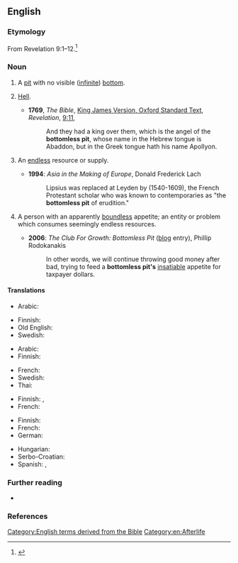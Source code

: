 ==English==

===Etymology===
From Revelation 9:1–12.<ref>{{R:King James Version|Revelation|9|1|passage=And the fift Angel sounded, and I saw a starre fall from heauen vnto the earth: and to him was giuen the key of the bottomlesse pitte.}}</ref>

===Noun===
{{en-noun}}

# A [[pit]] with no visible ([[infinite]]) [[bottom]].
#: {{syn|en|abyss}}
# {{lb|en|biblical}} [[hell|Hell]].
#* '''1769''', ''The Bible'', [[s:Bible (King James)|King James Version, Oxford Standard Text]], ''Revelation'', [[s:Bible (King James)/Revelation#Chapter 9|9:11]],
#*: And they had a king over them, which is the angel of the '''bottomless pit''', whose name in the Hebrew tongue is Abaddon, but in the Greek tongue hath his name Apollyon.
# {{lb|en|figuratively}} An [[endless]] resource or supply.
#* '''1994''': ''Asia in the Making of Europe'', Donald Frederick Lach
#*: Lipsius was replaced at Leyden by {{w|Joseph Justus Scaliger}} (1540-1609), the French Protestant scholar who was known to contemporaries as "the '''bottomless pit''' of erudition."
# {{lb|en|figuratively}} A person with an apparently [[boundless]] appetite; an entity or problem which consumes seemingly endless resources.
#: {{syn|en|money pit|black hole}}
#* '''2006''': ''The Club For Growth: Bottomless Pit'' ([[blog]] entry), Phillip Rodokanakis
#*: In other words, we will continue throwing good money after bad, trying to feed a '''bottomless pit's''' [[insatiable]] appetite for taxpayer dollars.

====Translations====
{{trans-top|A pit with no visible (infinite) bottom}}
* Arabic: {{t+|ar|هَاوِيَة|f}}
{{trans-mid}}
* Finnish: {{t|fi|[[pohjaton]] [[kuilu]]}}
* Old English: {{t|ang|grundlēas pytt|m}}
* Swedish: {{t|sv|[[bottenlöst]] [[hål]]|n}}
{{trans-bottom}}
{{trans-top|hell}}
* Arabic: {{t+|ar|هَاوِيَة|f}}
* Finnish: {{t+|fi|syvyys}}
{{trans-mid}}
* French: {{t+|fr|abîme|m}}
* Swedish: {{t+|sv|avgrund|c}}
* Thai: {{t|th|ช่องบาดาล}}
{{trans-bottom}}

{{trans-top|endless resource or supply}}
* Finnish: {{t|fi|[[ehtymätön]] [[lähde]]}}, {{t|fi|pohjaton kaivo}}
* French: {{t+|fr|abîme|m}}
{{trans-mid}}
{{trans-bottom}}

{{trans-top|person with boundless appetite; entity or problem which consumes endless resources}}
* Finnish: {{t|fi|pohjaton kaivo}}
* French: {{t+|fr|puits sans fond|m}}
* German: {{t+|de|Fass ohne Boden|n}}
{{trans-mid}}
* Hungarian: {{t|hu|feneketlen zsák}}
* Serbo-Croatian: {{t|sh|vreća bez dna}}
* Spanish: {{t|es|pozo sin fondo}}, {{t+|es|tragaldabas}}
{{trans-bottom}}

===Further reading===
* {{pedia}}

===References===
<references/>

[[Category:English terms derived from the Bible]]
[[Category:en:Afterlife]]